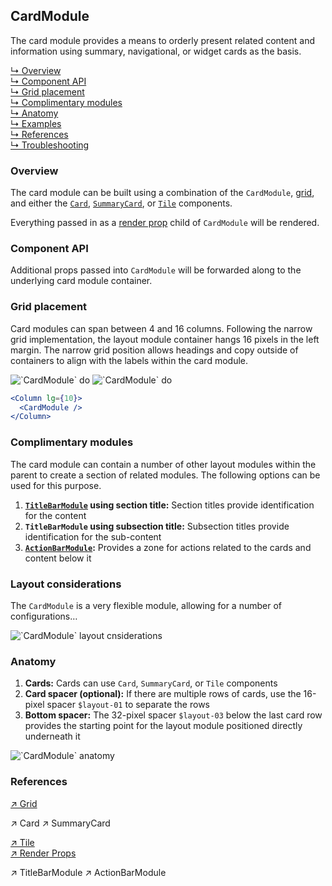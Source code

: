 



## CardModule

The card module provides a means to orderly present related content and information using summary, navigational, or widget cards as the basis.

[↳ Overview](#overview)  
[↳ Component API](#component-api)  
[↳ Grid placement](#grid-placement)  
[↳ Complimentary modules](#complimentary-modules)  
[↳ Anatomy](#anatomy)  
[↳ Examples](#examples)  
[↳ References](#references)  
[↳ Troubleshooting](#troubleshooting)

### Overview

The card module can be built using a combination of the `CardModule`, [grid](#references), and either the [`Card`](#references), [`SummaryCard`](#references), or [`Tile`](#references) components.

Everything passed in as a [render prop](#references) child of `CardModule` will be rendered.

<Canvas>
  <Story
    id="patterns-unstable-layout-modules-cardmodule--default"
    parameters={parameters}
  />
</Canvas>

### Component API

<ArgsTable />

Additional props passed into `CardModule` will be forwarded along to the underlying card module container.

### Grid placement

Card modules can span between 4 and 16 columns. Following the narrow grid implementation, the layout module container hangs 16 pixels in the left margin. The narrow grid position allows headings and copy outside of containers to align with the labels within the card module.

<Row>
  <Column>
    <img alt="`CardModule` do" src={doImage} />
  </Column>

  <Column>
    <img alt="`CardModule` do" src={dont} />
  </Column>
</Row>

```jsx
<Column lg={10}>
  <CardModule />
</Column>
```

### Complimentary modules

The card module can contain a number of other layout modules within the parent to create a section of related modules. The following options can be used for this purpose.

1. **[`TitleBarModule`](#references) using section title:** Section titles provide identification for the content
2. **`TitleBarModule` using subsection title:** Subsection titles provide identification for the sub-content
3. **[`ActionBarModule`](#references):** Provides a zone for actions related to the cards and content below it

<Canvas>
  <Story
    id="patterns-unstable-layout-modules-cardmodule--complimentary"
    parameters={parameters}
  />
</Canvas>

### Layout considerations

The `CardModule` is a very flexible module, allowing for a number of configurations…

<Row>
  <Column>
    <img alt="`CardModule` layout cnsiderations" src={layoutConsiderations} />
  </Column>
</Row>

### Anatomy

1. **Cards:** Cards can use `Card`, `SummaryCard`, or `Tile` components
2. **Card spacer (optional):** If there are multiple rows of cards, use the 16-pixel spacer `$layout-01` to separate the rows
3. **Bottom spacer:** The 32-pixel spacer `$layout-03` below the last card row provides the starting point for the layout module positioned directly underneath it

<img alt="`CardModule` anatomy" src={anatomy} />

<Examples />

### References

[↗ Grid](https://react.carbondesignsystem.com/?path=/docs/grid--narrow)

<LinkTo kind="components-card" story="default">
  ↗ Card
</LinkTo>

<LinkTo kind="patterns-summarycard" story="with-primary-label">
  ↗ SummaryCard
</LinkTo>

[↗ Tile](https://react.carbondesignsystem.com/?path=/docs/tile)  
[↗ Render Props](https://reactjs.org/docs/render-props.html)

<LinkTo kind="patterns-unstable-layout-modules-titlebarmodule" story="default">
  ↗ TitleBarModule
</LinkTo>

<LinkTo kind="patterns-unstable-layout-modules-actionbarmodule" story="default">
  ↗ ActionBarModule
</LinkTo>

<Troubleshooting />
